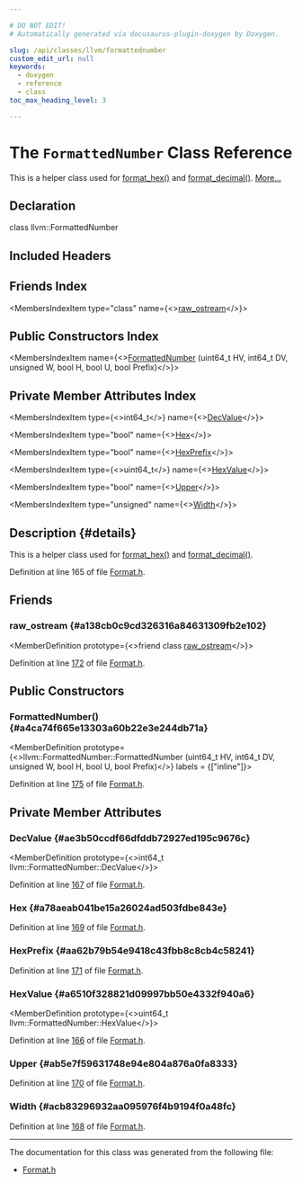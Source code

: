 ```yaml
---

# DO NOT EDIT!
# Automatically generated via docusaurus-plugin-doxygen by Doxygen.

slug: /api/classes/llvm/formattednumber
custom_edit_url: null
keywords:
  - doxygen
  - reference
  - class
toc_max_heading_level: 3

---
```





# The `FormattedNumber` Class Reference

<DoxygenPage pluginConfig={pluginConfig}>

This is a helper class used for <a href="/docs/api/namespaces/llvm/#a90c017a4d672e046b7e98f67edf082ec">format&#95;hex()</a> and <a href="/docs/api/namespaces/llvm/#a0891783364de54e1128f37fdbc01e8b1">format&#95;decimal()</a>. <a href="#details">More...</a>

## Declaration

<CodeBlock>class llvm::FormattedNumber</CodeBlock>

## Included Headers

<IncludesList>
<IncludesListItem
  filePath="llvm/Support/Format.h"
  permalink="/docs/api/files/include/include/llvm/include/llvm/support/format-h"
  isLocal="true" />
</IncludesList>

## Friends Index

<MembersIndex>

<MembersIndexItem
  type="class"
  name={<><a href="#a138cb0c9cd326316a84631309fb2e102">raw&#95;ostream</a></>}>
</MembersIndexItem>

</MembersIndex>

## Public Constructors Index

<MembersIndex>

<MembersIndexItem
  name={<><a href="#a4ca74f665e13303a60b22e3e244db71a">FormattedNumber</a> (uint64&#95;t HV, int64&#95;t DV, unsigned W, bool H, bool U, bool Prefix)</>}>
</MembersIndexItem>

</MembersIndex>

## Private Member Attributes Index

<MembersIndex>

<MembersIndexItem
  type={<>int64&#95;t</>}
  name={<><a href="#ae3b50ccdf66dfddb72927ed195c9676c">DecValue</a></>}>
</MembersIndexItem>

<MembersIndexItem
  type="bool"
  name={<><a href="#a78aeab041be15a26024ad503fdbe843e">Hex</a></>}>
</MembersIndexItem>

<MembersIndexItem
  type="bool"
  name={<><a href="#aa62b79b54e9418c43fbb8c8cb4c58241">HexPrefix</a></>}>
</MembersIndexItem>

<MembersIndexItem
  type={<>uint64&#95;t</>}
  name={<><a href="#a6510f328821d09997bb50e4332f940a6">HexValue</a></>}>
</MembersIndexItem>

<MembersIndexItem
  type="bool"
  name={<><a href="#ab5e7f59631748e94e804a876a0fa8333">Upper</a></>}>
</MembersIndexItem>

<MembersIndexItem
  type="unsigned"
  name={<><a href="#acb83296932aa095976f4b9194f0a48fc">Width</a></>}>
</MembersIndexItem>

</MembersIndex>

## Description {#details}

This is a helper class used for <a href="/docs/api/namespaces/llvm/#a90c017a4d672e046b7e98f67edf082ec">format&#95;hex()</a> and <a href="/docs/api/namespaces/llvm/#a0891783364de54e1128f37fdbc01e8b1">format&#95;decimal()</a>.

Definition at line 165 of file <a href="/docs/api/files/include/include/llvm/include/llvm/support/format-h">Format.h</a>.

<SectionDefinition>

## Friends

### raw&#95;ostream {#a138cb0c9cd326316a84631309fb2e102}

<MemberDefinition
  prototype={<>friend class <a href="/docs/api/classes/llvm/raw-ostream">raw&#95;ostream</a></>}>

Definition at line <a href="/docs/api/files/include/include/llvm/include/llvm/support/format-h/#l00172">172</a> of file <a href="/docs/api/files/include/include/llvm/include/llvm/support/format-h">Format.h</a>.
</MemberDefinition>

</SectionDefinition>

<SectionDefinition>

## Public Constructors

### FormattedNumber() {#a4ca74f665e13303a60b22e3e244db71a}

<MemberDefinition
  prototype={<>llvm::FormattedNumber::FormattedNumber (uint64&#95;t HV, int64&#95;t DV, unsigned W, bool H, bool U, bool Prefix)</>}
  labels = {["inline"]}>

Definition at line <a href="/docs/api/files/include/include/llvm/include/llvm/support/format-h/#l00175">175</a> of file <a href="/docs/api/files/include/include/llvm/include/llvm/support/format-h">Format.h</a>.
</MemberDefinition>

</SectionDefinition>

<SectionDefinition>

## Private Member Attributes

### DecValue {#ae3b50ccdf66dfddb72927ed195c9676c}

<MemberDefinition
  prototype={<>int64&#95;t llvm::FormattedNumber::DecValue</>}>

Definition at line <a href="/docs/api/files/include/include/llvm/include/llvm/support/format-h/#l00167">167</a> of file <a href="/docs/api/files/include/include/llvm/include/llvm/support/format-h">Format.h</a>.
</MemberDefinition>

### Hex {#a78aeab041be15a26024ad503fdbe843e}

<MemberDefinition
  prototype="bool llvm::FormattedNumber::Hex">

Definition at line <a href="/docs/api/files/include/include/llvm/include/llvm/support/format-h/#l00169">169</a> of file <a href="/docs/api/files/include/include/llvm/include/llvm/support/format-h">Format.h</a>.
</MemberDefinition>

### HexPrefix {#aa62b79b54e9418c43fbb8c8cb4c58241}

<MemberDefinition
  prototype="bool llvm::FormattedNumber::HexPrefix">

Definition at line <a href="/docs/api/files/include/include/llvm/include/llvm/support/format-h/#l00171">171</a> of file <a href="/docs/api/files/include/include/llvm/include/llvm/support/format-h">Format.h</a>.
</MemberDefinition>

### HexValue {#a6510f328821d09997bb50e4332f940a6}

<MemberDefinition
  prototype={<>uint64&#95;t llvm::FormattedNumber::HexValue</>}>

Definition at line <a href="/docs/api/files/include/include/llvm/include/llvm/support/format-h/#l00166">166</a> of file <a href="/docs/api/files/include/include/llvm/include/llvm/support/format-h">Format.h</a>.
</MemberDefinition>

### Upper {#ab5e7f59631748e94e804a876a0fa8333}

<MemberDefinition
  prototype="bool llvm::FormattedNumber::Upper">

Definition at line <a href="/docs/api/files/include/include/llvm/include/llvm/support/format-h/#l00170">170</a> of file <a href="/docs/api/files/include/include/llvm/include/llvm/support/format-h">Format.h</a>.
</MemberDefinition>

### Width {#acb83296932aa095976f4b9194f0a48fc}

<MemberDefinition
  prototype="unsigned llvm::FormattedNumber::Width">

Definition at line <a href="/docs/api/files/include/include/llvm/include/llvm/support/format-h/#l00168">168</a> of file <a href="/docs/api/files/include/include/llvm/include/llvm/support/format-h">Format.h</a>.
</MemberDefinition>

</SectionDefinition>

<hr/>

The documentation for this class was generated from the following file:

<ul>
<li><a href="/docs/api/files/include/include/llvm/include/llvm/support/format-h">Format.h</a></li>
</ul>

</DoxygenPage>
